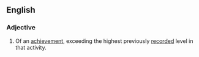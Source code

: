 ==English==
===Adjective===
{{en-adj|pos=[[record]]-[[breaking]]}}
# Of an [[achievement]], exceeding the highest previously [[record]]ed level in that activity.